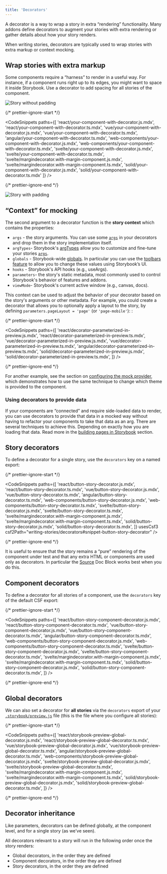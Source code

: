 ```yaml
---
title: 'Decorators'
---
```


<YouTubeCallout id="4yi_yCTkgng" title="Storybook Decorators Crash Course" />

A decorator is a way to wrap a story in extra “rendering” functionality. Many addons define decorators to augment your stories with extra rendering or gather details about how your story renders.

When writing stories, decorators are typically used to wrap stories with extra markup or context mocking.

## Wrap stories with extra markup

Some components require a “harness” to render in a useful way. For instance, if a component runs right up to its edges, you might want to space it inside Storybook. Use a decorator to add spacing for all stories of the component.

![Story without padding](./decorators-no-padding.png)

{/* prettier-ignore-start */}

<CodeSnippets
  paths={[
    'react/your-component-with-decorator.js.mdx',
    'react/your-component-with-decorator.ts.mdx',
    'vue/your-component-with-decorator.js.mdx',
    'vue/your-component-with-decorator.ts.mdx',
    'angular/your-component-with-decorator.ts.mdx',
    'web-components/your-component-with-decorator.js.mdx',
    'web-components/your-component-with-decorator.ts.mdx',
    'svelte/your-component-with-decorator.js.mdx',
    'svelte/your-component-with-decorator.ts.mdx',
    'svelte/margindecorator.with-margin-component.js.mdx',
    'svelte/margindecorator.with-margin-component.ts.mdx',
    'solid/your-component-with-decorator.js.mdx',
    'solid/your-component-with-decorator.ts.mdx'
  ]}
/>

{/* prettier-ignore-end */}

![Story with padding](./decorators-padding.png)

## “Context” for mocking

The second argument to a decorator function is the **story context** which contains the properties:

- `args` - the story arguments. You can use some [`args`](./args.md) in your decorators and drop them in the story implementation itself.
- `argTypes`- Storybook's [argTypes](../api/arg-types.md) allow you to customize and fine-tune your stories [`args`](./args.md).
- `globals` - Storybook-wide [globals](../essentials/toolbars-and-globals.md#globals). In particular you can use the [toolbars feature](../essentials/toolbars-and-globals.md#global-types-toolbar-annotations) to allow you to change these values using Storybook’s UI.
- `hooks` - Storybook's API hooks (e.g., useArgs).
- `parameters`- the story's static metadata, most commonly used to control Storybook's behavior of features and addons.
- `viewMode`- Storybook's current active window (e.g., canvas, docs).

This context can be used to adjust the behavior of your decorator based on the story's arguments or other metadata. For example, you could create a decorator that allows you to optionally apply a layout to the story, by defining `parameters.pageLayout = 'page'` (or `'page-mobile'`):
:

{/* prettier-ignore-start */}

<CodeSnippets
  paths={[
    'react/decorator-parameterized-in-preview.js.mdx',
    'react/decorator-parameterized-in-preview.ts.mdx',
    'vue/decorator-parameterized-in-preview.js.mdx',
    'vue/decorator-parameterized-in-preview.ts.mdx',
    'angular/decorator-parameterized-in-preview.ts.mdx',
    'solid/decorator-parameterized-in-preview.js.mdx',
    'solid/decorator-parameterized-in-preview.ts.mdx',
  ]}
/>

{/* prettier-ignore-end */}

<Callout variant="info" icon="💡">

For another example, see the section on [configuring the mock provider](./mocking-providers.md#configuring-the-mock-provider), which demonstrates how to use the same technique to change which theme is provided to the component.

</Callout>

### Using decorators to provide data

If your components are “connected” and require side-loaded data to render, you can use decorators to provide that data in a mocked way without having to refactor your components to take that data as an arg. There are several techniques to achieve this. Depending on exactly how you are loading that data. Read more in the [building pages in Storybook](./build-pages-with-storybook.md) section.

## Story decorators

To define a decorator for a single story, use the `decorators` key on a named export:

{/* prettier-ignore-start */}

<CodeSnippets
  paths={[
    'react/button-story-decorator.js.mdx',
    'react/button-story-decorator.ts.mdx',
    'vue/button-story-decorator.js.mdx',
    'vue/button-story-decorator.ts.mdx',
    'angular/button-story-decorator.ts.mdx',
    'web-components/button-story-decorator.js.mdx',
    'web-components/button-story-decorator.ts.mdx',
    'svelte/button-story-decorator.js.mdx',
    'svelte/button-story-decorator.ts.mdx',
    'svelte/margindecorator.with-margin-component.js.mdx',
    'svelte/margindecorator.with-margin-component.ts.mdx',
    'solid/button-story-decorator.js.mdx',
    'solid/button-story-decorator.ts.mdx',
  ]}
  usesCsf3
  csf2Path="writing-stories/decorators#snippet-button-story-decorator"
/>


{/* prettier-ignore-end */}

It is useful to ensure that the story remains a “pure” rendering of the component under test and that any extra HTML or components are used only as decorators. In particular the [Source](../api/doc-block-source.md) Doc Block works best when you do this.

## Component decorators

To define a decorator for all stories of a component, use the `decorators` key of the default CSF export:

{/* prettier-ignore-start */}

<CodeSnippets
  paths={[
    'react/button-story-component-decorator.js.mdx',
    'react/button-story-component-decorator.ts.mdx',
    'vue/button-story-component-decorator.js.mdx',
    'vue/button-story-component-decorator.ts.mdx',
    'angular/button-story-component-decorator.ts.mdx',
    'web-components/button-story-component-decorator.js.mdx',
    'web-components/button-story-component-decorator.ts.mdx',
    'svelte/button-story-component-decorator.js.mdx',
    'svelte/button-story-component-decorator.ts.mdx',
    'svelte/margindecorator.with-margin-component.js.mdx',
    'svelte/margindecorator.with-margin-component.ts.mdx',
    'solid/button-story-component-decorator.js.mdx',
    'solid/button-story-component-decorator.ts.mdx',
  ]}
/>

{/* prettier-ignore-end */}

## Global decorators

We can also set a decorator for **all stories** via the `decorators` export of your [`.storybook/preview.js`](../configure/index.md#configure-story-rendering) file (this is the file where you configure all stories):

{/* prettier-ignore-start */}

<CodeSnippets
  paths={[
    'react/storybook-preview-global-decorator.js.mdx',
    'react/storybook-preview-global-decorator.ts.mdx',
    'vue/storybook-preview-global-decorator.js.mdx',
    'vue/storybook-preview-global-decorator.ts.mdx',
    'angular/storybook-preview-global-decorator.ts.mdx',
    'web-components/storybook-preview-global-decorator.js.mdx',
    'svelte/storybook-preview-global-decorator.js.mdx',
    'svelte/storybook-preview-global-decorator.ts.mdx',
    'svelte/margindecorator.with-margin-component.js.mdx',
    'svelte/margindecorator.with-margin-component.ts.mdx',
    'solid/storybook-preview-global-decorator.js.mdx',
    'solid/storybook-preview-global-decorator.ts.mdx',
  ]}
/>

{/* prettier-ignore-end */}

## Decorator inheritance

Like parameters, decorators can be defined globally, at the component level, and for a single story (as we’ve seen).

All decorators relevant to a story will run in the following order once the story renders:

- Global decorators, in the order they are defined
- Component decorators, in the order they are defined
- Story decorators, in the order they are defined
